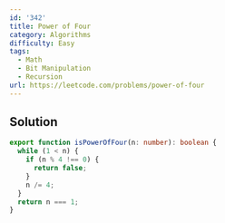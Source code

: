 ```yaml
---
id: '342'
title: Power of Four
category: Algorithms
difficulty: Easy
tags:
  - Math
  - Bit Manipulation
  - Recursion
url: https://leetcode.com/problems/power-of-four
---
```


## Solution

```typescript showLineNumbers
export function isPowerOfFour(n: number): boolean {
  while (1 < n) {
    if (n % 4 !== 0) {
      return false;
    }
    n /= 4;
  }
  return n === 1;
}
```
